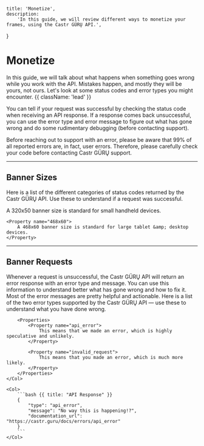    title: 'Monetize',
    description:
        'In this guide, we will review different ways to monetize your frames, using the Castr GÜRŲ API.',
}

# Monetize

In this guide, we will talk about what happens when something goes wrong while you work with the API. Mistakes happen, and mostly they will be yours, not ours. Let's look at some status codes and error types you might encounter. {{ className: 'lead' }}

You can tell if your request was successful by checking the status code when receiving an API response. If a response comes back unsuccessful, you can use the error type and error message to figure out what has gone wrong and do some rudimentary debugging (before contacting support).

<Note>
    Before reaching out to support with an error, please be aware that 99% of all reported errors are, in fact, user errors.
    Therefore, please carefully check your code before contacting Castr GÜRŲ support.
</Note>

---

## Banner Sizes

Here is a list of the different categories of status codes returned by the Castr GÜRŲ API.
Use these to understand if a request was successful.

<Properties>
    <Property name="320x50">
        A 320x50 banner size is standard for small handheld devices.
    </Property>

    <Property name="468x60">
        A 468x60 banner size is standard for large tablet &amp; desktop devices.
    </Property>
</Properties>

---

## Banner Requests

<Row>
    <Col>
        Whenever a request is unsuccessful, the Castr GÜRŲ API will return an error response with an error type and message. You can use this information to understand better what has gone wrong and how to fix it. Most of the error messages are pretty helpful and actionable.
        Here is a list of the two error types supported by the Castr GÜRŲ API — use these to understand what you have done wrong.

        <Properties>
            <Property name="api_error">
                This means that we made an error, which is highly speculative and unlikely.
            </Property>

            <Property name="invalid_request">
                This means that you made an error, which is much more likely.
            </Property>
        </Properties>
    </Col>

    <Col>
        ```bash {{ title: "API Response" }}
        {
            "type": "api_error",
            "message": "No way this is happening!?",
            "documentation_url": "https://castr.guru/docs/errors/api_error"
        }
        ```
    </Col>
</Row>
